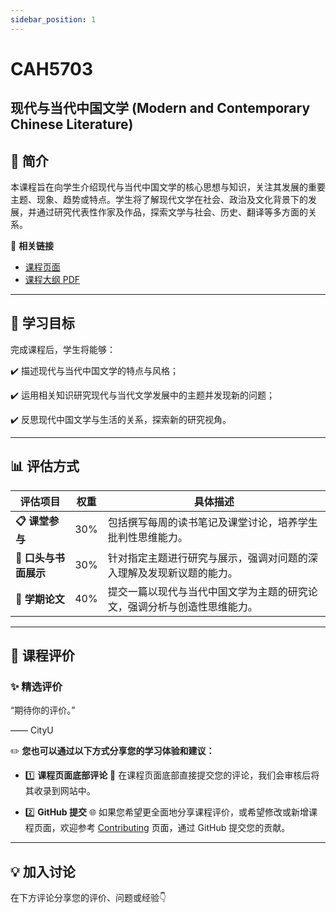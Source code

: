 ```yaml
---
sidebar_position: 1
---
```


# CAH5703
## 现代与当代中国文学 (Modern and Contemporary Chinese Literature)

## **📘 简介**
本课程旨在向学生介绍现代与当代中国文学的核心思想与知识，关注其发展的重要主题、现象、趋势或特点。学生将了解现代文学在社会、政治及文化背景下的发展，并通过研究代表性作家及作品，探索文学与社会、历史、翻译等多方面的关系。

🔗 **相关链接**
- [课程页面](https://www.cityu.edu.hk/catalogue/pg/202526/course/CAH5703.htm)
- [课程大纲 PDF](https://www.cityu.edu.hk/catalogue/pg/202526/course/CAH5703.pdf)

---

## **🎯 学习目标**

完成课程后，学生将能够：

✔️ 描述现代与当代中国文学的特点与风格；

✔️ 运用相关知识研究现代与当代文学发展中的主题并发现新的问题；

✔️ 反思现代中国文学与生活的关系，探索新的研究视角。

---

## **📊 评估方式**

| **评估项目**          | **权重** | **具体描述**                                                                                       |
|----------------------|---------|---------------------------------------------------------------------------------------------------|
| **📋 课堂参与**       | 30%     | 包括撰写每周的读书笔记及课堂讨论，培养学生批判性思维能力。                                               |
| **📂 口头与书面展示** | 30%     | 针对指定主题进行研究与展示，强调对问题的深入理解及发现新议题的能力。                                         |
| **📂 学期论文**       | 40%     | 提交一篇以现代与当代中国文学为主题的研究论文，强调分析与创造性思维能力。                                     |

---

## **💬 课程评价**

### ✨ **精选评价**
<div className={commentStyles.commentBox}>
    <p className={commentStyles.commentText}>
        “期待你的评价。”
    </p>
    <p className={commentStyles.commentAuthor}>—— CityU</p>
</div>

✏️ **您也可以通过以下方式分享您的学习体验和建议：**

- 1️⃣ **课程页面底部评论**
💬 在课程页面底部直接提交您的评论，我们会审核后将其收录到网站中。

- 2️⃣ **GitHub 提交**
🌐 如果您希望更全面地分享课程评价，或希望修改或新增课程页面，欢迎参考 [Contributing](/contributing) 页面，通过 GitHub 提交您的贡献。

---

## **💡 加入讨论**

在下方评论分享您的评价、问题或经验👇
<Utterances />
